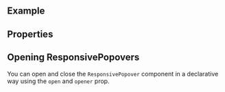 
<Meta of={ComponentStories} />

<DocsHeader since="0.9.0" />

<br />

## Example

<Canvas of={ComponentStories.Default} />

## Properties

<ControlsWithNote of={ComponentStories.Default} />

## Opening ResponsivePopovers

You can open and close the `ResponsivePopover` component in a declarative way using the `open` and `opener` prop.

```jsx
const MyComponentWithPopover = () => {
  const btnRef = useRef(null);
  const [popoverIsOpen, setPopoverIsOpen] = useState(false);
  return (
    <>
      <Button
        ref={btnRef}
        onClick={() => {
          setPopoverIsOpen(true);
        }}
      >
        Open Popover
      </Button>
      <ResponsivePopover
        opener={btnRef.current}
        open={popoverIsOpen}
        onClose={() => {
          setPopoverIsOpen(false);
        }}
      />
    </>
  );
};
```

<Footer />
